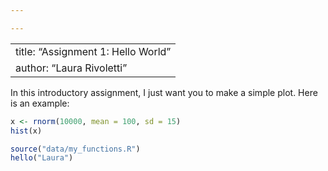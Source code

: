 ```yaml
---

---
```


---
title: "Assignment 1: Hello World"
author: "Laura Rivoletti"
---

In this introductory assignment, I just want you to make a simple plot. Here is an example:

```r
x <- rnorm(10000, mean = 100, sd = 15)
hist(x)
```

```r
source("data/my_functions.R")
hello("Laura")
```
